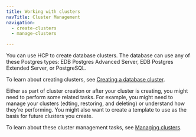 ```yaml
---
title: Working with clusters
navTitle: Cluster Management
navigation:
  - create-clusters
  - manage-clusters

---
```


You can use HCP to create database clusters. The database can use any of these Postgres types: EDB Postgres Advanced Server, EDB Postgres Extended Server, or PostgreSQL.

To learn about creating clusters, see [Creating a database cluster](create-clusters).

Either as part of cluster creation or after your cluster is creating, you might need to perform some related tasks. For example, you might need to manage your clusters (edting, restoring, and deleting) or understand how they're performing. You might also want to create a template to use as the basis for future clusters you create. 

To learn about these cluster management tasks, see [Managing clusters](manage-clusters).
